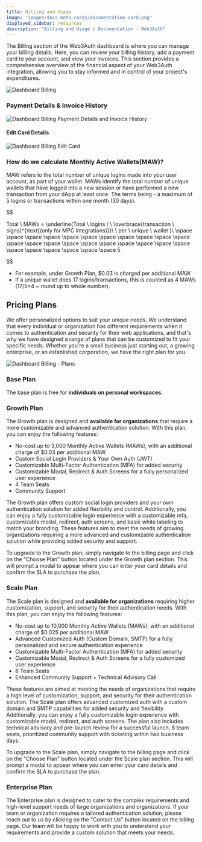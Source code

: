 ```yaml
---
title: Billing and Usage
image: "images/docs-meta-cards/documentation-card.png"
displayed_sidebar: resources
description: "Billing and Usage | Documentation - Web3Auth"
---
```



The Billing section of the Web3Auth dashboard is where you can manage your billing details. Here, you can review your billing history, add a payment
card to your account, and view your invoices. This section provides a comprehensive overview of the financial aspect of your Web3Auth integration,
allowing you to stay informed and in control of your project's expenditures.

<div style={{ flexBasis: "300px", flexGrow: "1", textAlign: "center" }}>
  <img src={DashboardBilling} style={{ alignSelf: "center", maxWidth: "100%" }} alt="Dashboard Billing" />
</div>

### Payment Details & Invoice History

<div style={{ flexBasis: "300px", flexGrow: "1", textAlign: "center" }}>
  <img src={DashboardBillingPayment} style={{ alignSelf: "center", maxWidth: "100%" }} alt="Dashboard Billing Payment Details and Invoice History" />
</div>

#### Edit Card Details

<div style={{ flexBasis: "300px", flexGrow: "1", textAlign: "center" }}>
  <img src={DashboardBillingEditCard} style={{ alignSelf: "center", maxWidth: "100%" }} alt="Dashboard Billing Edit Card" />
</div>

### How do we calculate Monthly Active Wallets(MAW)?

MAW refers to the total number of unique logins made into your user account, as part of your wallet. MAWs identify the total number of unique wallets
that have logged into a new session or have performed a new transaction from your dApp at least once. The terms being - a maximum of 5 logins or
transactions within one month (30 days).

$$

Total \ MAWs = \underline{Total \ logins / \ \overbrace{transaction \ signs}^{\text{(only for MPC Integrations)}}\  \ per \ unique \ wallet }\\ \space \space \space \space \space \space \space \space \space \space \space \space \space \space \space \space \space \space \space \space \space \space \space \space \space \space \space 5


$$

- For example, under Growth Plan, $0.03 is charged per additional MAW.
- If a unique wallet does 17 logins/transactions, this is counted as 4 MAWs (17/5=4 ~ round up to whole number).

## Pricing Plans

We offer personalized options to suit your unique needs. We understand that every individual or organization has different requirements when it comes
to authentication and security for their web applications, and that's why we have designed a range of plans that can be customized to fit your
specific needs. Whether you're a small business just starting out, a growing enterprise, or an established corporation, we have the right plan for
you.

<div style={{ flexBasis: "300px", flexGrow: "1", textAlign: "center" }}>
  <img src={DashboardBillingPlans} style={{ alignSelf: "center", maxWidth: "100%" }} alt="Dashboard Billing - Plans" />
</div>

### Base Plan

The base plan is free for **individuals on personal workspaces.**

### Growth Plan

The Growth plan is designed and **available for organizations** that require a more customizable and advanced authentication solution. With this plan,
you can enjoy the following features:

- No-cost up to 3,000 Monthly Active Wallets (MAWs), with an additional charge of $0.03 per additional MAW
- Custom Social Login Providers & Your Own Auth (JWT)
- Customizable Multi-Factor Authentication (MFA) for added security
- Customizable Modal, Redirect & Auth Screens for a fully personalized user experience
- 4 Team Seats
- Community Support

The Growth plan offers custom social login providers and your own authentication solution for added flexibility and control. Additionally, you can
enjoy a fully customizable login experience with a customizable mfa, customizable modal, redirect, auth screens, and basic white labeling to match
your branding. These features aim to meet the needs of growing organizations requiring a more advanced and customizable authentication solution while
providing added security and support.

To upgrade to the Growth plan, simply navigate to the billing page and click on the "Choose Plan" button located under the Growth plan section. This
will prompt a modal to appear where you can enter your card details and confirm the SLA to purchase the plan.

### Scale Plan

The Scale plan is designed and **available for organizations** requiring higher customization, support, and security for their authentication needs.
With this plan, you can enjoy the following features:

- No-cost up to 10,000 Monthly Active Wallets (MAWs), with an additional charge of $0.025 per additional MAW
- Advanced Customized Auth (Custom Domain, SMTP) for a fully personalized and secure authentication experience
- Customizable Multi-Factor Authentication (MFA) for added security
- Customizable Modal, Redirect & Auth Screens for a fully customized user experience
- 8 Team Seats
- Enhanced Community Support + Technical Advisory Call

These features are aimed at meeting the needs of organizations that require a high level of customization, support, and security for their
authentication solution. The Scale plan offers advanced customized auth with a custom domain and SMTP capabilities for added security and flexibility.
Additionally, you can enjoy a fully customizable login experience with customizable modal, redirect, and auth screens. The plan also includes
technical advisory and pre-launch review for a successful launch, 8 team seats, prioritized community support with ticketing within two business days.

To upgrade to the Scale plan, simply navigate to the billing page and click on the "Choose Plan" button located under the Scale plan section. This
will prompt a modal to appear where you can enter your card details and confirm the SLA to purchase the plan.

### Enterprise Plan

The Enterprise plan is designed to cater to the complex requirements and high-level support needs of large organizations and organizations. If your
team or organization requires a tailored authentication solution, please reach out to us by clicking on the "Contact Us" button located on the billing
page. Our team will be happy to work with you to understand your requirements and provide a custom solution that meets your needs.
